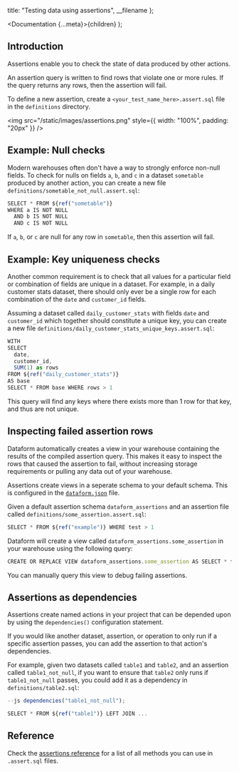 
  title: "Testing data using assertions",
  __filename
};

  <Documentation {...meta}>{children}</Documentation>
);

## Introduction

Assertions enable you to check the state of data produced by other actions.

An assertion query is written to find rows that violate one or more rules. If the query returns any rows, then the assertion will fail.

To define a new assertion, create a `<your_test_name_here>.assert.sql` file in the `definitions` directory.

<img src="/static/images/assertions.png" style={{ width: "100%", padding: "20px" }} />

## Example: Null checks

Modern warehouses often don't have a way to strongly enforce non-null fields.
To check for nulls on fields `a`, `b`, and `c` in a dataset `sometable` produced by another action, you can create a new file `definitions/sometable_not_null.assert.sql`:

```js
SELECT * FROM ${ref("sometable")}
WHERE a IS NOT NULL
  AND b IS NOT NULL
  AND c IS NOT NULL
```

If `a`, `b`, or `c` are null for any row in `sometable`, then this assertion will fail.

## Example: Key uniqueness checks

Another common requirement is to check that all values for a particular field or combination of fields are unique in a dataset.
For example, in a daily customer stats dataset, there should only ever be a single row for each combination of the `date` and `customer_id` fields.

Assuming a dataset called `daily_customer_stats` with fields `date` and `customer_id` which together should constitute a unique key, you can create a new file `definitions/daily_customer_stats_unique_keys.assert.sql`:

```js
WITH
SELECT
  date,
  customer_id,
  SUM(1) as rows
FROM ${ref("daily_customer_stats")}
AS base
SELECT * FROM base WHERE rows > 1
```

This query will find any keys where there exists more than 1 row for that key, and thus are not unique.

## Inspecting failed assertion rows

Dataform automatically creates a view in your warehouse containing the results of the compiled assertion query.
This makes it easy to inspect the rows that caused the assertion to fail, without increasing storage requirements or pulling any data out of your warehouse.

Assertions create views in a seperate schema to your default schema. This is configured in the [`dataform.json`](/guides/configuration) file.

Given a default assertion schema `dataform_assertions` and an assertion file called `definitions/some_assertion.assert.sql`:

```js
SELECT * FROM ${ref("example")} WHERE test > 1
```

Dataform will create a view called `dataform_assertions.some_assertion` in your warehouse using the following query:

```js
CREATE OR REPLACE VIEW dataform_assertions.some_assertion AS SELECT * from dataform.example WHERE test > 1
```

You can manually query this view to debug failing assertions.

## Assertions as dependencies

Assertions create named actions in your project that can be depended upon by using the `dependencies()` configuration statement.

If you would like another dataset, assertion, or operation to only run if a specific assertion passes, you can add the assertion to that action's dependencies.

For example, given two datasets called `table1` and `table2`, and an assertion called `table1_not_null`, if you want to ensure that `table2` only
runs if `table1_not_null` passes, you could add it as a dependency in `definitions/table2.sql`:

```js
--js dependencies("table1_not_null");

SELECT * FROM ${ref("table1")} LEFT JOIN ...
```

## Reference

Check the [assertions reference](/reference/assertions) for a list of all methods you can use in `.assert.sql` files.
